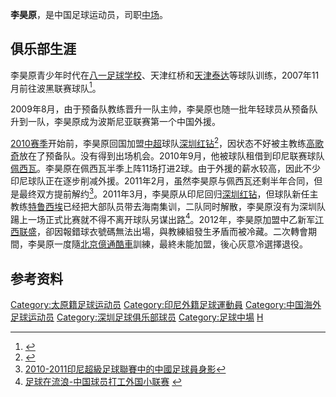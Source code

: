 {{noteta|G1=足球}}{{Football player infobox
| playername = 李昊原
| fullname = 李昊原
| englishfullname = Li Haoyuan
| countryofbirth = {{CHN}}
| cityofbirth = [[山西|山西]][[太原|太原]]
| dateofbirth = {{birth date and age|1989|4|10}}
| height = {{height|m=1.79}}
| position = [[中场|中场]]
| currentclub = 
| clubnumber = 
| youthyears = 2000-2003年<br>2003-2005年<br>2005-2007年<br>2007-2009年
| youthclubs = [[八一足球俱乐部|八一足球学校]]<br>天津红桥<br>[[天津泰达足球俱乐部|天津泰达]]<br>{{tsl|en|NK Žepče||薛斯}}
| years   = 2009年<br>2010年<br>2010-2011年<br/>2012年
| clubs = {{tsl|en|NK Žepče||薛斯}}<br>[[深圳红钻|深圳红钻]]<br>→ [[佩西瓦瓦梅納|佩西瓦]] (租借)<br/>[[江西联盛|江西联盛]]
| caps(goals) = 9 (2)<br>0 (0)<br>11 (2)<br>1 (0)
| nationalyears = 
| nationalteam = 
| nationalcaps(goals) =
| pcupdate =  |
| ntupdate =  |
|}}
'''李昊原'''{{BD|1989年|4月10日|catIdx=L}}，是中国足球运动员，司职[[中场|中场]]。

==俱乐部生涯==
李昊原青少年时代在[[八一足球俱乐部|八一足球学校]]、天津红桥和[[天津泰达足球俱乐部|天津泰达]]等球队训练，2007年11月前往波黑联赛球队{{tsl|en|NK Žepče||薛斯}}<ref>{{Cite web |url=http://sports.enorth.com.cn/system/2007/12/07/002449974.shtml |title=山西小将登陆欧洲涉“足”波黑联赛 |access-date=2011-01-18 |archive-date=2016-03-04 |archive-url=https://web.archive.org/web/20160304093258/http://sports.enorth.com.cn/system/2007/12/07/002449974.shtml |dead-url=no }}</ref>。

2009年8月，由于预备队教练晋升一队主帅，李昊原也随一批年轻球员从预备队升到{{tsl|en|NK Žepče||薛斯}}一队，李昊原成为波斯尼亚联赛第一个中国外援。

[[2010年中国足球超级联赛|2010赛季]]开始前，李昊原回国加盟[[中超|中超]]球队[[深圳足球俱乐部|深圳红钻]]<ref>{{Cite web |url=http://news.sina.com.cn/o/2010-03-08/095817183323s.shtml |title=签下日科夫，深足今年有看头 |access-date=2011-01-18 |archive-date=2016-03-07 |archive-url=https://web.archive.org/web/20160307132222/http://news.sina.com.cn/o/2010-03-08/095817183323s.shtml |dead-url=no }}</ref>，因状态不好被主教练[[西尼萨·高歌奇|高歌奇]]放在了预备队。没有得到出场机会。2010年9月，他被球队租借到印尼联赛球队[[佩西瓦瓦梅納|佩西瓦]]。李昊原在佩西瓦半季上阵11场打进2球。由于外援的薪水较高，因此不少印尼球队正在逐步削减外援。2011年2月，虽然李昊原与佩西瓦还剩半年合同，但是最终双方提前解约<ref>[http://hk.myblog.yahoo.com/momaydog/article?mid=1337&fid=-1&action=next 2010-2011印尼超級足球聯賽中的中國足球員身影]</ref>。2011年3月，李昊原从印尼回归[[深圳红钻|深圳红钻]]，但球队新任主教练[[特鲁西埃|特鲁西埃]]已经把大部队员带去海南集训，二队同时解散，李昊原沒有为深圳队踼上一场正式比赛就不得不离开球队另谋出路<ref>[http://news.ynxxb.com/content/2011-5/14/N94977421026_4.aspx 足球在流浪-中国球员打工外国小联赛] {{webarchive|url=https://web.archive.org/web/20131029194219/http://news.ynxxb.com/content/2011-5/14/N94977421026_4.aspx |date=2013-10-29 }}</ref>。2012年，李昊原加盟中乙新军[[江西联盛|江西联盛]]，卻因報錯球衣號碼無法出場，與教練組發生矛盾而被冷藏。二次轉會期間，李昊原一度隨[[北京億通酷車|北京億通酷車]]訓練，最終未能加盟，後心灰意冷選擇退役。

==参考资料==
{{Reflist}}

{{2010年中超分类名单深圳}}
{{2012年中乙分类名单江西联盛}}

{{DEFAULTSORT:Li Haoyuan}}
[[Category:太原籍足球运动员|Category:太原籍足球运动员]]
[[Category:印尼外籍足球運動員|Category:印尼外籍足球運動員]]
[[Category:中国海外足球运动员|Category:中国海外足球运动员]]
[[Category:深圳足球俱乐部球员|Category:深圳足球俱乐部球员]]
[[Category:足球中場|Category:足球中場]]
[[Category:李姓|H]]